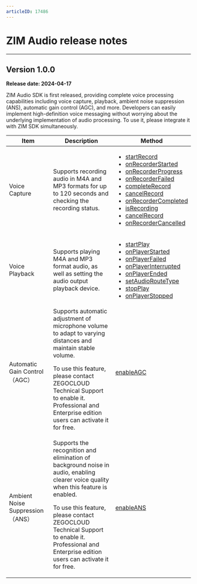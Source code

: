 ```yaml
---
articleID: 17486
---
```


# ZIM Audio release notes


- - -

## Version 1.0.0

**Release date: 2024-04-17**

ZIM Audio SDK is first released, providing complete voice processing capabilities including voice capture, playback, ambient noise suppression (ANS), automatic gain control (AGC), and more. Developers can easily implement high-definition voice messaging without worrying about the underlying implementation of audio processing. To use it, please integrate it with ZIM SDK simultaneously.

| Item  | Description | Method |
|-------|-------|-------|
| Voice Capture  | Supports recording audio in M4A and MP3 formats for up to 120 seconds and checking the recording status. | <ul><li>[startRecord](https://pub.dev/documentation/zego_zim_audio/latest/zego_zim_audio/ZIMAudio/startRecord.html)</li><li>[onRecorderStarted](https://pub.dev/documentation/zego_zim_audio/latest/zego_zim_audio/ZIMAudioEventHandler/onRecorderStarted.html)</li><li>[onRecorderProgress](https://pub.dev/documentation/zego_zim_audio/latest/zego_zim_audio/ZIMAudioEventHandler/onRecorderProgress.html)</li><li>[onRecorderFailed](https://pub.dev/documentation/zego_zim_audio/latest/zego_zim_audio/ZIMAudioEventHandler/onRecorderFailed.html)</li><li>[completeRecord](https://pub.dev/documentation/zego_zim_audio/latest/zego_zim_audio/ZIMAudio/completeRecord.html)</li><li>[cancelRecord](https://pub.dev/documentation/zego_zim_audio/latest/zego_zim_audio/ZIMAudio/cancelRecord.html)</li><li>[onRecorderCompleted](https://pub.dev/documentation/zego_zim_audio/latest/zego_zim_audio/ZIMAudioEventHandler/onRecorderCompleted.html)</li><li>[isRecording](https://pub.dev/documentation/zego_zim_audio/latest/zego_zim_audio/ZIMAudio/isRecording.html)</li><li>[cancelRecord](https://pub.dev/documentation/zego_zim_audio/latest/zego_zim_audio/ZIMAudio/cancelRecord.html)</li><li>[onRecorderCancelled](https://pub.dev/documentation/zego_zim_audio/latest/zego_zim_audio/ZIMAudioEventHandler/onRecorderCancelled.html)</li></ul>  |
| Voice Playback | Supports playing M4A and MP3 format audio, as well as setting the audio output playback device. |<ul><li>[startPlay](https://pub.dev/documentation/zego_zim_audio/latest/zego_zim_audio/ZIMAudio/startPlay.html)</li><li>[onPlayerStarted](https://pub.dev/documentation/zego_zim_audio/latest/zego_zim_audio/ZIMAudioEventHandler/onPlayerStarted.html)</li><li>[onPlayerFailed](https://pub.dev/documentation/zego_zim_audio/latest/zego_zim_audio/ZIMAudioEventHandler/onPlayerFailed.html)</li><li>[onPlayerInterrupted](https://pub.dev/documentation/zego_zim_audio/latest/zego_zim_audio/ZIMAudioEventHandler/onPlayerInterrupted.html)</li><li>[onPlayerEnded](https://pub.dev/documentation/zego_zim_audio/latest/zego_zim_audio/ZIMAudioEventHandler/onPlayerEnded.html)</li><li>[setAudioRouteType](https://pub.dev/documentation/zego_zim_audio/latest/zego_zim_audio/ZIMAudio/setAudioRouteType.html)</li><li>[stopPlay](https://pub.dev/documentation/zego_zim_audio/latest/zego_zim_audio/ZIMAudio/stopPlay.html)</li><li>[onPlayerStopped](https://pub.dev/documentation/zego_zim_audio/latest/zego_zim_audio/ZIMAudioEventHandler/onPlayerStopped.html)</li></ul>  |
| Automatic Gain Control（AGC） | Supports automatic adjustment of microphone volume to adapt to varying distances and maintain stable volume. <Note title="说明"><p>To use this feature, please contact ZEGOCLOUD Technical Support to enable it. Professional and Enterprise edition users can activate it for free.</p></Note> | [enableAGC](https://pub.dev/documentation/zego_zim_audio/latest/zego_zim_audio/ZIMAudio/enableAGC.html)  |
| Ambient Noise Suppression（ANS） | Supports the recognition and elimination of background noise in audio, enabling clearer voice quality when this feature is enabled.<Note title="说明"><p>To use this feature, please contact ZEGOCLOUD Technical Support to enable it. Professional and Enterprise edition users can activate it for free.</p></Note>  | [enableANS](https://pub.dev/documentation/zego_zim_audio/latest/zego_zim_audio/ZIMAudio/enableANS.html)  |
